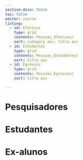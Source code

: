```yaml
---
section-divs: false
toc: false
editor: source
listing:
  - id: Efetivos
    type: grid
    contents: Pessoas_Efetivos/
    sort: category asc; title asc
  - id: Estudantes
    type: grid
    contents: Pessoas_Estudantes/
    sort: title asc  
  - id: Egressos
    type: grid
    contents: Pessoas_Egressos/
    sort: title asc  

---
```

    
# Pesquisadores
::: {#Efetivos .line-page}
:::
# Estudantes
::: {#Estudantes .line-page}
:::
# Ex-alunos
::: {#Egressos .line-page}
:::
